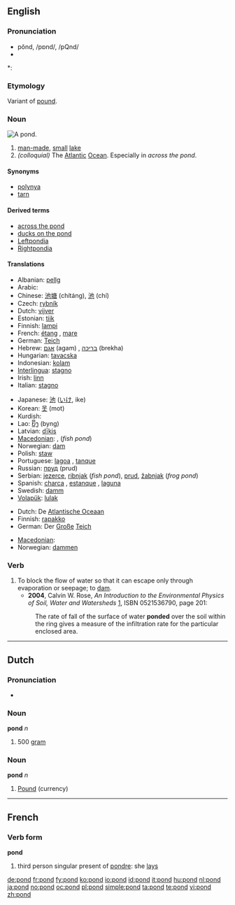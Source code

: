 {{wikipedia}}
==English==

===Pronunciation===
* pŏnd, /pɒnd/, /pQnd/
* {{audio|en-us-pond.ogg|Audio (US)}}

*: {{rhymes|ɒnd}}

===Etymology===
Variant of [[pound]].

===Noun===
[[Image:Black pond near Esher.jpeg|thumb|A pond.]]
{{en-noun}}

# <!--DefNSmallLake--> [[man-made]], [[small]] [[lake]]
# <!--DefAtlOcean--> ''(colloquial)'' The [[Atlantic]] [[Ocean]].  Especially in ''across the pond''.

====Synonyms====
* [[polynya]]
* [[tarn]]

====Derived terms====
* [[across the pond]]
* [[ducks on the pond]]
* [[Leftpondia]]
* [[Rightpondia]]

====Translations====
{{trans-top|small lake}}
* Albanian: [[pellg]]
* Arabic: {{Arab|[[بركة]]}} {{IPAchar|(bírka)}} {{f}}
* Chinese: [[池塘]] (chítáng), [[池]] (chí)
* Czech: [[rybník]] {{m}}
* Dutch: [[vijver]] {{m}}
* Estonian: [[tiik]]
* Finnish: [[lampi]]
* French: [[étang]] {{m}}, [[mare]] {{f}}
* German: [[Teich]] {{m}}
* Hebrew: [[אגם]] (agam) {{m}}, [[בריכה]] (brekha) {{f}}
* Hungarian: [[tavacska]]
* Indonesian: [[kolam]]
* [[Interlingua]]: [[stagno]]
* Irish: [[linn]] {{f}}
* Italian: [[stagno]] {{m}}
{{trans-mid}}
* Japanese: [[池]] ([[いけ]], ike)
* Korean: [[못]] (mot)
* Kurdish: {{ku-Arab|[[گۆم]]}}
* Lao: [[ບຶງ]] (byng)
* Latvian: [[dīķis]] {{m}}
* [[Macedonian]]: {{t|mk|езерце|n|tr=ézerce|sc=Cyrl}},  {{t|mk|рибник|m|tr=ríbnik|sc=Cyrl}} (''fish pond'')
* Norwegian: [[dam]]
* Polish: [[staw]] {{m}}
* Portuguese: [[lagoa]] {{f}}, [[tanque]] {{m}}
* Russian: [[пруд]] (prud) {{m}}
* Serbian: [[jezerce]], [[ribnjak]] (''fish pond''), [[prud]], [[žabnjak]] {{m}} (''frog pond'')
* Spanish: [[charca]] {{m}}, [[estanque]] {{m}}, [[laguna]] {{f}}
* Swedish: [[damm]] {{c}}
* [[Volapük]]: [[lulak]]
{{trans-bottom}}

{{trans-top|The Atlantic Ocean}}
* Dutch: De [[Atlantische Oceaan]]
* Finnish: [[rapakko]]
* German: Der [[groß|Große]] [[Teich]]
{{trans-mid}}
* [[Macedonian]]: {{t|mk|бара|f|tr=bára|sc=Cyrl}}
* Norwegian: [[dammen]]
{{trans-bottom}}

===Verb===
{{en-verb}}

# To block the flow of water so that it can escape only through evaporation or seepage; to [[dam]].
#* '''2004''', Calvin W. Rose, ''An Introduction to the Environmental Physics of Soil, Water and Watersheds'' [http://books.google.com/books?id=TxCQ-DaSIwUC], ISBN 0521536790, page 201:
#: The rate of fall of the surface of water '''ponded''' over the soil within the ring gives a measure of the infiltration rate for the particular enclosed area.

----

==Dutch==

===Pronunciation===
* {{audio|Nl-pond.ogg|audio}}

===Noun===
'''pond''' ''n''

# <!--DefN500g--> 500 [[gram]]

===Noun===
'''pond''' ''n''

# <!--DefNCurrency--> [[Pound]] (currency)

----

==French==

===Verb form===
'''pond'''

# third person singular present of [[pondre]]: she [[lays]]

[[de:pond]]
[[fr:pond]]
[[fy:pond]]
[[ko:pond]]
[[io:pond]]
[[id:pond]]
[[it:pond]]
[[hu:pond]]
[[nl:pond]]
[[ja:pond]]
[[no:pond]]
[[oc:pond]]
[[pl:pond]]
[[simple:pond]]
[[ta:pond]]
[[te:pond]]
[[vi:pond]]
[[zh:pond]]